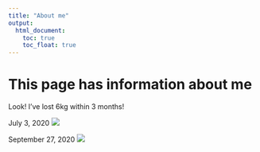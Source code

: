 ```yaml
---
title: "About me"
output: 
  html_document:
    toc: true
    toc_float: true
---
```


# This page has information about me

Look! I've lost 6kg within 3 months!

July 3, 2020
![](images/IMG_20200703_095449.jpg)


September 27, 2020
![](images/IMG_20200927_142055.jpg)
